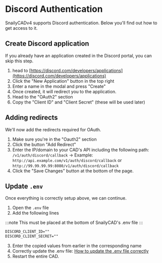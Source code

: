 # Discord Authentication

SnailyCADv4 supports Discord authentication. Below you'll find out how to get access to it.

## Create Discord application

If you already have an application created in the Discord portal, you can skip this step.

1. head to [https://discord.com/developers/applications](https://discord.com/developers/applications)
2. Click the "New Application" button in the top right
3. Enter a name in the modal and press "Create"
4. Once created, it will redirect you to the application.
5. Head to the "OAuth2" section
6. Copy the "Client ID" and "Client Secret" (these will be used later)

## Adding redirects

We'll now add the redirects required for OAuth.

1. Make sure you're in the "Oauth2" section
2. Click the button "Add Redirect"
3. Enter the IP/domain to your CAD's API including the following path: `/v1/auth/discord/callback`
   -> Example: `http://api.example.com/v1/auth/discord/callback` or `http://99.99.99.99:8080/v1/auth/discord/callback`
4. Click the "Save Changes" button at the bottom of the page.

## Update `.env`

Once everything is correctly setup above, we can continue.

1. Open the `.env` file
2. Add the following lines

:::note
This must be placed at the bottom of SnailyCAD's .env file
:::

```txt
DISCORD_CLIENT_ID=""
DISCORD_CLIENT_SECRET=""
```

3. Enter the copied values from earlier in the corresponding name
4. Correctly update the .env file: [How to update the .env file correctly](/docs/guides/env/how-to-properly-update-env)
5. Restart the entire CAD.
